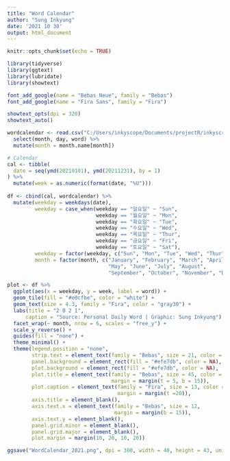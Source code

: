```yaml
---
title: "Word Calendar"
author: "Sung Inkyung"
date: '2021 10 30'
output: html_document
---
```


```r
knitr::opts_chunk$set(echo = TRUE)
```

```r
library(tidyverse)
library(ggtext)
library(lubridate)
library(showtext)

font_add_google(name = "Bebas Neue", family = "Bebas")
font_add_google(name = "Fira Sans", family = "Fira")

showtext_opts(dpi = 320)
showtext_auto()
```

```r
wordcalendar <- read.csv("C:/Users/inkyscope/Documents/projectR/inkyscroll/data/wordcalendar_2021.csv") %>% 
  select(month, day, word) %>% 
  mutate(month = month.name[month])
```

```r
# Calendar
cal <- tibble(
  date = seq(ymd(20210101), ymd(20211231), by = 1)
) %>% 
  mutate(week = as.numeric(format(date, "%U"))) 
  
df <- cbind(cal, wordcalendar) %>% 
  mutate(weekday = weekdays(date),
         weekday = case_when(weekday == "일요일" ~ "Sun",
                             weekday == "월요일" ~ "Mon",
                             weekday == "화요일" ~ "Tue",
                             weekday == "수요일" ~ "Wed",
                             weekday == "목요일" ~ "Thur",
                             weekday == "금요일" ~ "Fri",
                             weekday == "토요일" ~ "Sat"),
         weekday = factor(weekday, c("Sun", "Mon", "Tue", "Wed", "Thur", "Fri", "Sat")),
         month = factor(month, c("January", "February", "March", "April",
                                 "May", "June", "July", "August",
                                 "September", "October", "November", "December"))) 

plot <- df %>% 
  ggplot(aes(x = weekday, y = week, label = word)) +
  geom_tile(fill = "#e0cfbe", color = "white") +
  geom_text(size = 4.3, family = "Fira", color = "gray30") +
  labs(title = "2 0 2 1",
      caption = "Source: Personal Daily Word | Graphic: Sung Inkyung") +
  facet_wrap(~ month, nrow = 6, scales = "free_y") +
  scale_y_reverse() +
  guides(fill = "none") +
  theme_minimal() +
  theme(legend.position = "none",
        strip.text = element_text(family = "Bebas", size = 21, color = "#4a6274", face = "bold", hjust = 0.5),
        panel.background = element_rect(fill = "#efe7db", color = NA),
        plot.background = element_rect(fill = "#efe7db", color = NA),
        plot.title = element_text(family = "Bebas", size = 45, color = "#4a6274", hjust = 0.5, face = "bold",
                                  margin = margin(t = 5, b = 15)),
        plot.caption = element_text(family = "Fira", size = 13, color = "#4a6274", hjust = 0.5,
                                    margin = margin(t =20)),
        axis.title = element_blank(),
        axis.text.x = element_text(family = "Bebas", size = 12,
                                   margin = margin(b = 15)),
        axis.text.y = element_blank(),
        panel.grid.minor = element_blank(),
        panel.grid.major = element_blank(),
        plot.margin = margin(10, 20, 10, 20))

ggsave("WordCalendar_2021.png", dpi = 300, width = 40, height = 43, units = "cm")
```


